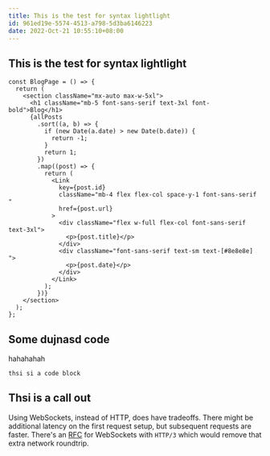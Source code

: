 ```yaml
---
title: This is the test for syntax lightlight
id: 961ed19e-5574-4513-a798-5d3ba6146223
date: 2022-Oct-21 10:55:10+08:00
---
```


## This is the test for syntax lightlight

```tsx
const BlogPage = () => {
  return (
    <section className="mx-auto max-w-5xl">
      <h1 className="mb-5 font-sans-serif text-3xl font-bold">Blog</h1>
      {allPosts
        .sort((a, b) => {
          if (new Date(a.date) > new Date(b.date)) {
            return -1;
          }
          return 1;
        })
        .map((post) => {
          return (
            <Link
              key={post.id}
              className="mb-4 flex flex-col space-y-1 font-sans-serif "
              href={post.url}
            >
              <div className="flex w-full flex-col font-sans-serif text-3xl">
                <p>{post.title}</p>
              </div>
              <div className="font-sans-serif text-sm text-[#8e8e8e] ">
                <p>{post.date}</p>
              </div>
            </Link>
          );
        })}
    </section>
  );
};
```

## Some dujnasd code

hahahahah

`thsi si a code block`

## Thsi is a call out 

<Callout emoji="💡">

Using WebSockets, instead of HTTP, does have tradeoffs. There might be additional latency on the first request setup, but subsequent requests are faster. There's an [RFC](https://www.rfc-editor.org/rfc/rfc9220.pdf) for WebSockets with `HTTP/3` which would remove that extra network roundtrip.

</Callout>